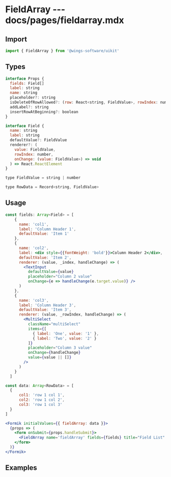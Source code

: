 # FieldArray --- docs/pages/fieldarray.mdx


## Import

```js
import { FieldArray } from '@wings-software/uikit'
```

## Types

```js
interface Props {
  fields: Field[]
  label: string
  name: string
  placeholder?: string
  isDeleteOfRowAllowed?: (row: React<string, FieldValue>, rowIndex: number) => boolean
  addLabel?: string
  insertRowAtBeginning?: boolean
}

interface Field {
  name: string
  label: string
  defaultValue?: FieldValue
  renderer?: (
    value: FieldValue,
    rowIndex: number,
    onChange: (value: FieldValue>) => void
  ) => React.ReactElement
}

type FieldValue = string | number

type RowData = Record<string, FieldValue>
```

## Usage

```jsx
const fields: Array<Field> = [
    {
      name: 'col1',
      label: 'Column Header 1',
      defaultValue: 'Item 1'
    },
    {
      name: 'col2',
      label: <div style={{fontWeight: 'bold'}}>Column Header 2</div>,
      defaultValue: 'Item 2',
      renderer: (value, _index, handleChange) => (
        <TextInput
          defaultValue={value}
          placeholder="Column 2 value"
          onChange={e => handleChange(e.target.value)} />
      )
    },
    {
      name: 'col3',
      label: 'Column Header 3',
      defaultValue: 'Item 3',
      renderer: (value, _rowIndex, handleChange) => (
        <MultiSelect
          className="multiSelect"
          items={[
            { label: 'One', value: '1' },
            { label: 'Two', value: '2' }
          ]}
          placeholder="Column 3 value"
          onChange={handleChange}
          value={value || []}
        />
      )
    }
  ]

const data: Array<RowData> = [
  {
      col1: 'row 1 col 1',
      col2: 'row 1 col 2',
      col3: 'row 1 col 3'
  }
]

<Formik initialValues={{ fieldArray: data }}>
  {props => (
    <form onSubmit={props.handleSubmit}>
      <FieldArray name='fieldArray' fields={fields} title="Field List" placeholder="Help Text" />
    </form>
  )}
</Formik>
```

## Examples

<FieldArrayExample />
